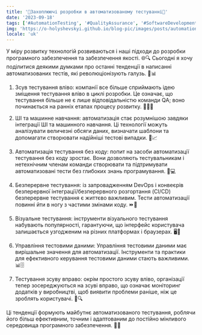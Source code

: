 ```yaml
---
title: '🚀Захоплюючі розробки в автоматизованому тестуванні🚀'
date: '2023-09-18'
tags: ['#AutomationTesting', '#QualityAssurance', '#SoftwareDevelopment', '#AI', '#DevOps', '#ContinuousTesting']
img: 'https://o-holyshevskyi.github.io/blog-pic/images/posts/automationTesting.jpg'
locale: 'uk'
---
```


У міру розвитку технологій розвиваються і наші підходи до розробки програмного забезпечення та забезпечення якості. 🌐🔍 Сьогодні я хочу поділитися деякими думками про останні тенденції в написанні автоматизованих тестів, які революціонізують галузь. 🤖📊

1. Зсув тестування вліво: компанії все більше сприймають ідею зміщення тестування вліво в циклі розробки. Це означає, що тестування більше не є лише відповідальністю команди QA; воно починається на ранніх етапах процесу розвитку. 🔄👩‍💻

2. ШІ та машинне навчання: автоматизація стає розумнішою завдяки інтеграції ШІ та машинного навчання. Ці технології можуть аналізувати величезні обсяги даних, визначати шаблони та допомагати створювати надійніші тестові випадки. 🤖📈

3. Автоматизація тестування без коду: попит на засоби автоматизації тестування без коду зростає. Вони дозволяють тестувальникам і нетехнічним членам команди створювати та підтримувати автоматизовані тести без глибоких знань програмування.   🚫💻

4. Безперервне тестування: із запровадженням DevOps і конвеєрів безперервної інтеграції/безперервного розгортання (CI/CD) безперервне тестування є життєво важливим. Тести автоматизації повинні йти в ногу з частими змінами коду. ⏩🔄

5. Візуальне тестування: інструменти візуального тестування набувають популярності, гарантуючи, що інтерфейс користувача залишається узгодженим на різних платформах і браузерах. 🖥️👀

6. Управління тестовими даними: Управління тестовими даними має вирішальне значення для автоматизації. Інструменти та практики для ефективного керування тестовими даними стають важливими. 📊🗄️

7. Тестування зсуву вправо: окрім простого зсуву вліво, організації тепер зосереджуються на зсуві вправо, що означає моніторинг додатків у виробництві, щоб виявити проблеми раніше, ніж це зроблять користувачі. 🎯🔍

Ці тенденції формують майбутнє автоматизованого тестування, роблячи його більш ефективним, точним і адаптованим до постійно мінливого середовища програмного забезпечення. 🌟💡